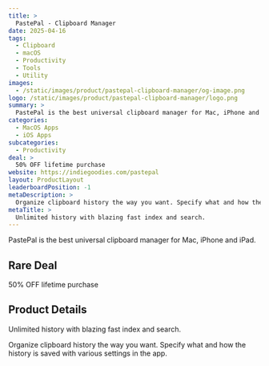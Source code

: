 ```yaml
---
title: >
  PastePal - Clipboard Manager
date: 2025-04-16
tags:
  - Clipboard
  - macOS
  - Productivity
  - Tools
  - Utility
images:
  - /static/images/product/pastepal-clipboard-manager/og-image.png
logo: /static/images/product/pastepal-clipboard-manager/logo.png
summary: >
  PastePal is the best universal clipboard manager for Mac, iPhone and iPad.
categories:
  - MacOS Apps
  - iOS Apps
subcategories:
  - Productivity
deal: >
  50% OFF lifetime purchase
website: https://indiegoodies.com/pastepal
layout: ProductLayout
leaderboardPosition: -1
metaDescription: >
  Organize clipboard history the way you want. Specify what and how the history is saved with various settings in the app.
metaTitle: >
  Unlimited history with blazing fast index and search.
---
```

PastePal is the best universal clipboard manager for Mac, iPhone and iPad.

## Rare Deal

50% OFF lifetime purchase

## Product Details

Unlimited history with blazing fast index and search.

Organize clipboard history the way you want. Specify what and how the history is saved with various settings in the app.
